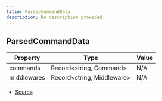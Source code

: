 ```yaml
---
title: ParsedCommandData
description: No description provided
---
```


## ParsedCommandData

| Property | Type | Value |
| ----------- | ----------- | ----------- |
| commands | Record\<string, Command> | N/A |
| middlewares | Record\<string, Middleware> | N/A |


- [Source](https://github.com/underctrl-io/commandkit/blob/83ef44f10b86e30835e8636786e5222cac412af9/packages/commandkit/src/app/router/CommandsRouter.ts#L26)